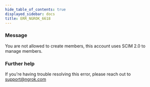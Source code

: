 ```yaml
---
hide_table_of_contents: true
displayed_sidebar: docs
title: ERR_NGROK_6618
---
```


### Message

You are not allowed to create members, this account uses SCIM 2.0 to manage members.

<ErrorDetails />

### Further help

If you're having trouble resolving this error, please reach out to [support@ngrok.com](mailto:support@ngrok.com?subject=Help%20with%20ERR_NGROK_6618)
